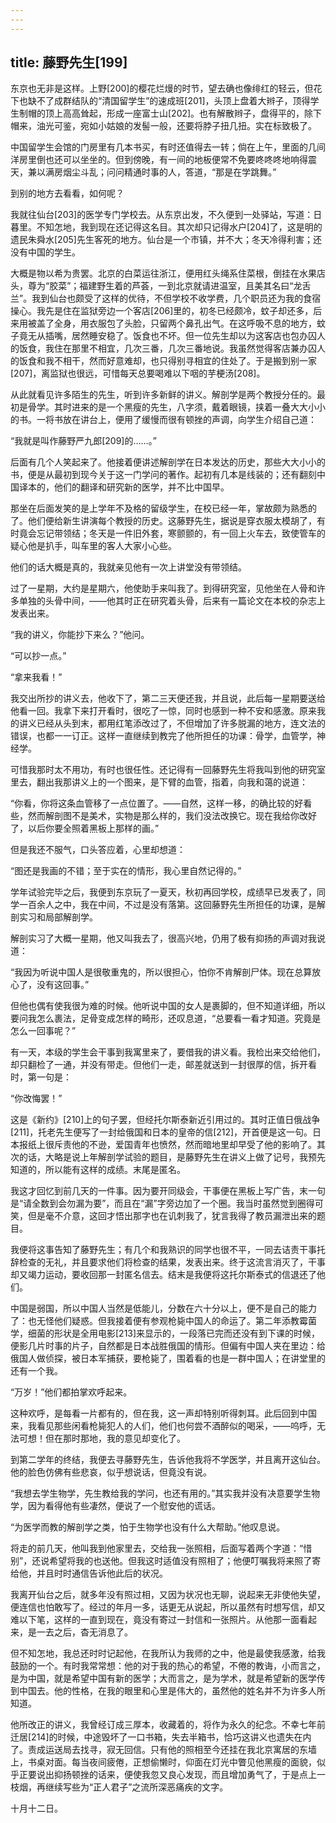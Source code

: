 ```yaml
---
---
---
```

title: 藤野先生[199]
---




东京也无非是这样。上野[200]的樱花烂熳的时节，望去确也像绯红的轻云，但花下也缺不了成群结队的“清国留学生”的速成班[201]，头顶上盘着大辫子，顶得学生制帽的顶上高高耸起，形成一座富士山[202]。也有解散辫子，盘得平的，除下帽来，油光可鉴，宛如小姑娘的发髻一般，还要将脖子扭几扭。实在标致极了。

中国留学生会馆的门房里有几本书买，有时还值得去一转；倘在上午，里面的几间洋房里倒也还可以坐坐的。但到傍晚，有一间的地板便常不免要咚咚咚地响得震天，兼以满房烟尘斗乱；问问精通时事的人，答道，“那是在学跳舞。”

到别的地方去看看，如何呢？

我就往仙台[203]的医学专门学校去。从东京出发，不久便到一处驿站，写道：日暮里。不知怎地，我到现在还记得这名目。其次却只记得水户[204]了，这是明的遗民朱舜水[205]先生客死的地方。仙台是一个市镇，并不大；冬天冷得利害；还没有中国的学生。

大概是物以希为贵罢。北京的白菜运往浙江，便用红头绳系住菜根，倒挂在水果店头，尊为“胶菜”；福建野生着的芦荟，一到北京就请进温室，且美其名曰“龙舌兰”。我到仙台也颇受了这样的优待，不但学校不收学费，几个职员还为我的食宿操心。我先是住在监狱旁边一个客店[206]里的，初冬已经颇冷，蚊子却还多，后来用被盖了全身，用衣服包了头脸，只留两个鼻孔出气。在这呼吸不息的地方，蚊子竟无从插嘴，居然睡安稳了。饭食也不坏。但一位先生却以为这客店也包办囚人的饭食，我住在那里不相宜，几次三番，几次三番地说。我虽然觉得客店兼办囚人的饭食和我不相干，然而好意难却，也只得别寻相宜的住处了。于是搬到别一家[207]，离监狱也很远，可惜每天总要喝难以下咽的芋梗汤[208]。

从此就看见许多陌生的先生，听到许多新鲜的讲义。解剖学是两个教授分任的。最初是骨学。其时进来的是一个黑瘦的先生，八字须，戴着眼镜，挟着一叠大大小小的书。一将书放在讲台上，便用了缓慢而很有顿挫的声调，向学生介绍自己道：

“我就是叫作藤野严九郎[209]的……。”

后面有几个人笑起来了。他接着便讲述解剖学在日本发达的历史，那些大大小小的书，便是从最初到现今关于这一门学问的著作。起初有几本是线装的；还有翻刻中国译本的，他们的翻译和研究新的医学，并不比中国早。

那坐在后面发笑的是上学年不及格的留级学生，在校已经一年，掌故颇为熟悉的了。他们便给新生讲演每个教授的历史。这藤野先生，据说是穿衣服太模胡了，有时竟会忘记带领结；冬天是一件旧外套，寒颤颤的，有一回上火车去，致使管车的疑心他是扒手，叫车里的客人大家小心些。

他们的话大概是真的，我就亲见他有一次上讲堂没有带领结。

过了一星期，大约是星期六，他使助手来叫我了。到得研究室，见他坐在人骨和许多单独的头骨中间，——他其时正在研究着头骨，后来有一篇论文在本校的杂志上发表出来。

“我的讲义，你能抄下来么？”他问。

“可以抄一点。”

“拿来我看！”

我交出所抄的讲义去，他收下了，第二三天便还我，并且说，此后每一星期要送给他看一回。我拿下来打开看时，很吃了一惊，同时也感到一种不安和感激。原来我的讲义已经从头到末，都用红笔添改过了，不但增加了许多脱漏的地方，连文法的错误，也都一一订正。这样一直继续到教完了他所担任的功课：骨学，血管学，神经学。

可惜我那时太不用功，有时也很任性。还记得有一回藤野先生将我叫到他的研究室里去，翻出我那讲义上的一个图来，是下臂的血管，指着，向我和蔼的说道：

“你看，你将这条血管移了一点位置了。——自然，这样一移，的确比较的好看些，然而解剖图不是美术，实物是那么样的，我们没法改换它。现在我给你改好了，以后你要全照着黑板上那样的画。”

但是我还不服气，口头答应着，心里却想道：

“图还是我画的不错；至于实在的情形，我心里自然记得的。”

学年试验完毕之后，我便到东京玩了一夏天，秋初再回学校，成绩早已发表了，同学一百余人之中，我在中间，不过是没有落第。这回藤野先生所担任的功课，是解剖实习和局部解剖学。

解剖实习了大概一星期，他又叫我去了，很高兴地，仍用了极有抑扬的声调对我说道：

“我因为听说中国人是很敬重鬼的，所以很担心，怕你不肯解剖尸体。现在总算放心了，没有这回事。”

但他也偶有使我很为难的时候。他听说中国的女人是裹脚的，但不知道详细，所以要问我怎么裹法，足骨变成怎样的畸形，还叹息道，“总要看一看才知道。究竟是怎么一回事呢？”

有一天，本级的学生会干事到我寓里来了，要借我的讲义看。我检出来交给他们，却只翻检了一通，并没有带走。但他们一走，邮差就送到一封很厚的信，拆开看时，第一句是：

“你改悔罢！”

这是《新约》[210]上的句子罢，但经托尔斯泰新近引用过的。其时正值日俄战争[211]，托老先生便写了一封给俄国和日本的皇帝的信[212]，开首便是这一句。日本报纸上很斥责他的不逊，爱国青年也愤然，然而暗地里却早受了他的影响了。其次的话，大略是说上年解剖学试验的题目，是藤野先生在讲义上做了记号，我预先知道的，所以能有这样的成绩。末尾是匿名。

我这才回忆到前几天的一件事。因为要开同级会，干事便在黑板上写广告，末一句是“请全数到会勿漏为要”，而且在“漏”字旁边加了一个圈。我当时虽然觉到圈得可笑，但是毫不介意，这回才悟出那字也在讥刺我了，犹言我得了教员漏泄出来的题目。

我便将这事告知了藤野先生；有几个和我熟识的同学也很不平，一同去诘责干事托辞检查的无礼，并且要求他们将检查的结果，发表出来。终于这流言消灭了，干事却又竭力运动，要收回那一封匿名信去。结末是我便将这托尔斯泰式的信退还了他们。

中国是弱国，所以中国人当然是低能儿，分数在六十分以上，便不是自己的能力了：也无怪他们疑惑。但我接着便有参观枪毙中国人的命运了。第二年添教霉菌学，细菌的形状是全用电影[213]来显示的，一段落已完而还没有到下课的时候，便影几片时事的片子，自然都是日本战胜俄国的情形。但偏有中国人夹在里边：给俄国人做侦探，被日本军捕获，要枪毙了，围着看的也是一群中国人；在讲堂里的还有一个我。

“万岁！”他们都拍掌欢呼起来。

这种欢呼，是每看一片都有的，但在我，这一声却特别听得刺耳。此后回到中国来，我看见那些闲看枪毙犯人的人们，他们也何尝不酒醉似的喝采，——呜呼，无法可想！但在那时那地，我的意见却变化了。

到第二学年的终结，我便去寻藤野先生，告诉他我将不学医学，并且离开这仙台。他的脸色仿佛有些悲哀，似乎想说话，但竟没有说。

“我想去学生物学，先生教给我的学问，也还有用的。”其实我并没有决意要学生物学，因为看得他有些凄然，便说了一个慰安他的谎话。

“为医学而教的解剖学之类，怕于生物学也没有什么大帮助。”他叹息说。

将走的前几天，他叫我到他家里去，交给我一张照相，后面写着两个字道：“惜别”，还说希望将我的也送他。但我这时适值没有照相了；他便叮嘱我将来照了寄给他，并且时时通信告诉他此后的状况。

我离开仙台之后，就多年没有照过相，又因为状况也无聊，说起来无非使他失望，便连信也怕敢写了。经过的年月一多，话更无从说起，所以虽然有时想写信，却又难以下笔，这样的一直到现在，竟没有寄过一封信和一张照片。从他那一面看起来，是一去之后，杳无消息了。

但不知怎地，我总还时时记起他，在我所认为我师的之中，他是最使我感激，给我鼓励的一个。有时我常常想：他的对于我的热心的希望，不倦的教诲，小而言之，是为中国，就是希望中国有新的医学；大而言之，是为学术，就是希望新的医学传到中国去。他的性格，在我的眼里和心里是伟大的，虽然他的姓名并不为许多人所知道。

他所改正的讲义，我曾经订成三厚本，收藏着的，将作为永久的纪念。不幸七年前迁居[214]的时候，中途毁坏了一口书箱，失去半箱书，恰巧这讲义也遗失在内了。责成运送局去找寻，寂无回信。只有他的照相至今还挂在我北京寓居的东墙上，书桌对面。每当夜间疲倦，正想偷懒时，仰面在灯光中瞥见他黑瘦的面貌，似乎正要说出抑扬顿挫的话来，便使我忽又良心发现，而且增加勇气了，于是点上一枝烟，再继续写些为“正人君子”之流所深恶痛疾的文字。

十月十二日。